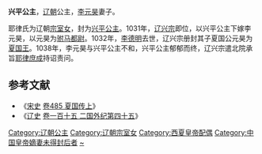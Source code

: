 '''兴平公主'''{{BD||？|1038年||catIdx=Y耶律}}，[[辽朝|辽朝]]公主，[[李元昊|李元昊]]妻子。

耶律氏为辽朝[[宗室女|宗室女]]，封为[[兴平公主|兴平公主]]。1031年，[[辽兴宗|辽兴宗]]即位，以兴平公主下嫁李元昊，以元昊为[[驸马都尉|驸马都尉]]。1032年，[[李德明|李德明]]去世，辽兴宗册封其子夏国公元昊为[[西夏|夏国王]]。1038年，李元昊与兴平公主不和，兴平公主郁郁而终，辽兴宗遣北院承旨[[耶律庶成|耶律庶成]]持诏责问。

==参考文献==
*《[[宋史|宋史]] [[s:宋史/卷485|卷485 夏国传上]]》
*《[[辽史|辽史]] [[s:辽史/卷115|卷一百十五 二国外纪第四十五]]》 

{{西夏皇后}}

[[Category:辽朝公主|Category:辽朝公主]]
[[Category:辽朝宗室女|Category:辽朝宗室女]]
[[Category:西夏皇帝配偶|Category:西夏皇帝配偶]]
[[Category:中国皇帝嫡妻未得封后者|Category:中国皇帝嫡妻未得封后者]]
[[Category:耶律氏|~]]